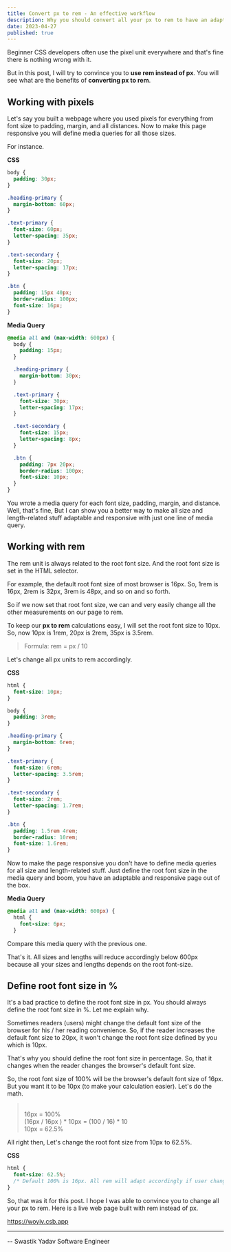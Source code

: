 ```yaml
---
title: Convert px to rem - An effective workflow
description: Why you should convert all your px to rem to have an adaptable and responsive web page out of the box.
date: 2023-04-27
published: true
---
```


Beginner CSS developers often use the pixel unit everywhere and that's fine there is nothing wrong with it.

But in this post, I will try to convince you to **use rem instead of px**. You will see what are the benefits of **converting px to rem**.

## Working with pixels

Let's say you built a webpage where you used pixels for everything from font size to padding, margin, and all distances. Now to make this page responsive you will define media queries for all those sizes.

For instance.

**CSS**

```css
body {
  padding: 30px;
}

.heading-primary {
  margin-bottom: 60px;
}

.text-primary {
  font-size: 60px;
  letter-spacing: 35px;
}

.text-secondary {
  font-size: 20px;
  letter-spacing: 17px;
}

.btn {
  padding: 15px 40px;
  border-radius: 100px;
  font-size: 16px;
}
```

**Media Query**

```css
@media all and (max-width: 600px) {
  body {
    padding: 15px;
  }

  .heading-primary {
    margin-bottom: 30px;
  }

  .text-primary {
    font-size: 30px;
    letter-spacing: 17px;
  }

  .text-secondary {
    font-size: 15px;
    letter-spacing: 8px;
  }

  .btn {
    padding: 7px 20px;
    border-radius: 100px;
    font-size: 10px;
  }
}
```

You wrote a media query for each font size, padding, margin, and distance. Well, that's fine, But I can show you a better way to make all size and length-related stuff adaptable and responsive with just one line of media query.

## Working with rem

The rem unit is always related to the root font size. And the root font size is set in the HTML selector.

For example, the default root font size of most browser is 16px. So, 1rem is 16px, 2rem is 32px, 3rem is 48px, and so on and so forth.

So if we now set that root font size, we can and very easily change all the other measurements on our page to rem.

To keep our **px to rem** calculations easy, I will set the root font size to 10px. So, now 10px is 1rem, 20px is 2rem, 35px is 3.5rem.

<blockquote>Formula: rem = px / 10</blockquote>

Let's change all px units to rem accordingly.

**CSS**

```css
html {
  font-size: 10px;
}

body {
  padding: 3rem;
}

.heading-primary {
  margin-bottom: 6rem;
}

.text-primary {
  font-size: 6rem;
  letter-spacing: 3.5rem;
}

.text-secondary {
  font-size: 2rem;
  letter-spacing: 1.7rem;
}

.btn {
  padding: 1.5rem 4rem;
  border-radius: 10rem;
  font-size: 1.6rem;
}
```

Now to make the page responsive you don't have to define media queries for all size and length-related stuff. Just define the root font size in the media query and boom, you have an adaptable and responsive page out of the box.

**Media Query**

```css
@media all and (max-width: 600px) {
  html {
    font-size: 6px;
  }
```

Compare this media query with the previous one.

That's it. All sizes and lengths will reduce accordingly below 600px because all your sizes and lengths depends on the root font-size.

## Define root font size in %

It's a bad practice to define the root font size in px. You should always define the root font size in %. Let me explain why.

Sometimes readers (users) might change the default font size of the browser for his / her reading convenience. So, if the reader increases the default font size to 20px, it won't change the root font size defined by you which is 10px.

That's why you should define the root font size in percentage. So, that it changes when the reader changes the browser's default font size.

So, the root font size of 100% will be the browser's default font size of 16px. But you want it to be 10px (to make your calculation easier). Let's do the math.

<blockquote>
  <br />
  16px = 100% <br />
  (16px / 16px ) * 10px = (100 / 16) * 10 <br />
  10px = 62.5%
</blockquote>

All right then, Let's change the root font size from 10px to 62.5%.

**CSS**

```css
html {
  font-size: 62.5%;
  /* Default 100% is 16px. All rem will adapt accordingly if user changes browser font size. */
}
```

So, that was it for this post. I hope I was able to convince you to change all your px to rem. Here is a live web page built with rem instead of px.

https://woyiv.csb.app

---

-- Swastik Yadav
Software Engineer
